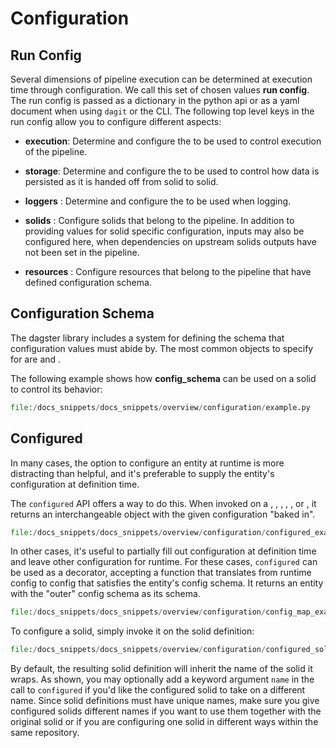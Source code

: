 
<DynamicMetaTags title="Configuration | Dagster" />

# Configuration

## Run Config

Several dimensions of pipeline execution can be determined at execution time through configuration.
We call this set of chosen values **run config**. The run config is passed as a dictionary in the python api
or as a yaml document when using `dagit` or the CLI. The following top level keys in the run config allow you to
configure different aspects:

- **execution**: Determine and configure the <PyObject module="dagster" object="Executor" /> to be used to control
  execution of the pipeline.

- **storage**: Determine and configure the <PyObject module="dagster" object="SystemStorageDefinition" /> to be
  used to control how data is persisted as it is handed off from solid to solid.

- **loggers** : Determine and configure the <PyObject module="dagster" object="LoggerDefinition" /> to be
  used when logging.

- **solids** : Configure solids that belong to the pipeline. In addition to providing values for solid specific configuration,
  inputs may also be configured here, when dependencies on upstream solids outputs have not been set in the pipeline.

- **resources** : Configure resources that belong to the pipeline that have defined configuration schema.

## Configuration Schema

The dagster library includes a system for defining the schema that configuration values must abide by.
The most common objects to specify <PyObject module="dagster" object="ConfigSchema" /> for
are <PyObject module="dagster" object="SolidDefinition" /> and <PyObject module="dagster" object="ResourceDefinition" />.

The following example shows how **config_schema** can be used on a solid to control its behavior:

```python literalinclude
file:/docs_snippets/docs_snippets/overview/configuration/example.py
```

## Configured

In many cases, the option to configure an entity at runtime is more distracting than helpful, and
it's preferable to supply the entity's configuration at definition time.

The `configured` API offers a way to do this.  When invoked on a <PyObject module="dagster" object="ResourceDefinition" />, <PyObject module="dagster" object="ExecutorDefinition" />, <PyObject module="dagster" object="SolidDefinition" />, <PyObject module="dagster" object="LoggerDefinition" />, <PyObject module="dagster" object="IntermediateStorageDefinition" />, or <PyObject module="dagster" object="SystemStorageDefinition" />,
it returns an interchangeable object with the given configuration "baked in".

```python literalinclude
file:/docs_snippets/docs_snippets/overview/configuration/configured_example.py
```

In other cases, it's useful to partially fill out configuration at definition time and leave other
configuration for runtime.  For these cases, `configured` can be used as a decorator, accepting a
function that translates from runtime config to config that satisfies the entity's config schema.
It returns an entity with the "outer" config schema as its schema.

```python literalinclude
file:/docs_snippets/docs_snippets/overview/configuration/config_map_example.py
```

To configure a solid, simply invoke it on the solid definition:

```python literalinclude
file:/docs_snippets/docs_snippets/overview/configuration/configured_solid_example.py
```

By default, the resulting solid definition will inherit the name of the solid it wraps. As shown,
you may optionally add a keyword argument `name` in the call to `configured` if you'd like the
configured solid to take on a different name. Since solid definitions must have unique names, make
sure you give configured solids different names if you want to use them together with the original
solid or if you are configuring one solid in different ways within the same repository.